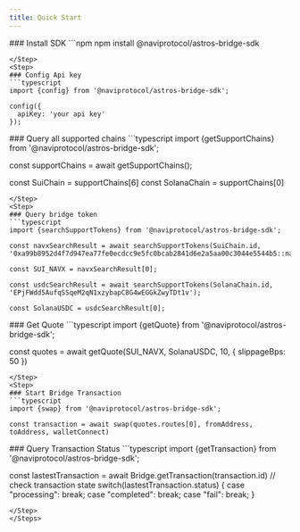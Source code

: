 ```yaml
---
title: Quick Start
---
```



<Steps>
<Step>
### Install SDK
```npm
npm install @naviprotocol/astros-bridge-sdk

```
</Step>
<Step>
### Config Api key
```typescript
import {config} from '@naviprotocol/astros-bridge-sdk';

config({
  apiKey: 'your api key'
});

```
</Step>
<Step>
### Query all supported chains
```typescript
import {getSupportChains} from '@naviprotocol/astros-bridge-sdk';

const supportChains = await getSupportChains();

const SuiChain = supportChains[6]
const SolanaChain = supportChains[0]
```
</Step>
<Step>
### Query bridge token
```typescript
import {searchSupportTokens} from '@naviprotocol/astros-bridge-sdk';

const navxSearchResult = await searchSupportTokens(SuiChain.id, '0xa99b8952d4f7d947ea77fe0ecdcc9e5fc0bcab2841d6e2a5aa00c3044e5544b5::navx::NAVX')

const SUI_NAVX = navxSearchResult[0];

const usdcSearchResult = await searchSupportTokens(SolanaChain.id, 'EPjFWdd5AufqSSqeM2qN1xzybapC8G4wEGGkZwyTDt1v');

const SolanaUSDC = usdcSearchResult[0];
```
</Step>
<Step>
### Get Quote
```typescript
import {getQuote} from '@naviprotocol/astros-bridge-sdk';

const quotes = await getQuote(SUI_NAVX, SolanaUSDC, 10, {
    slippageBps: 50
})
```
</Step>
<Step>
### Start Bridge Transaction
```typescript
import {swap} from '@naviprotocol/astros-bridge-sdk';

const transaction = await swap(quotes.routes[0], fromAddress, toAddress, walletConnect)

```
</Step>
<Step>
### Query Transaction Status
```typescript
import {getTransaction} from '@naviprotocol/astros-bridge-sdk';

const lastestTransaction = await Bridge.getTransaction(transaction.id) 
// check transaction state
switch(lastestTransaction.status) {
    case "processing":
        break;
    case "completed":
        break;
    case "fail":
        break;
}
```
</Step>
</Steps>
